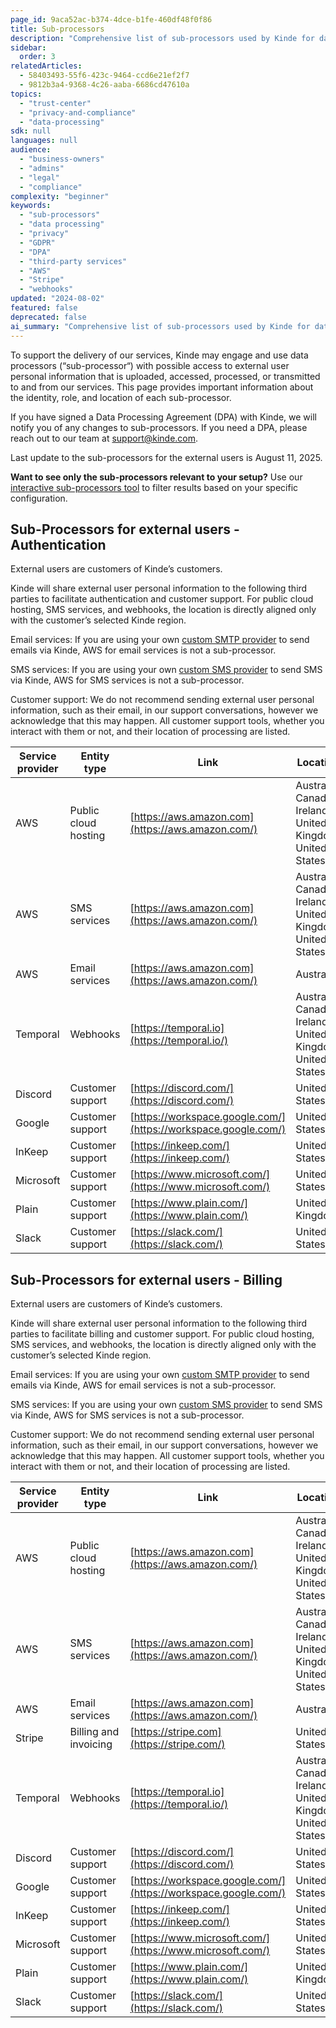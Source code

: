 ```yaml
---
page_id: 9aca52ac-b374-4dce-b1fe-460df48f0f86
title: Sub-processors
description: "Comprehensive list of sub-processors used by Kinde for data processing, including authentication, billing, webhooks, and customer support services, with location information and update dates."
sidebar:
  order: 3
relatedArticles:
  - 58403493-55f6-423c-9464-ccd6e21ef2f7
  - 9812b3a4-9368-4c26-aaba-6686cd47610a
topics:
  - "trust-center"
  - "privacy-and-compliance"
  - "data-processing"
sdk: null
languages: null
audience:
  - "business-owners"
  - "admins"
  - "legal"
  - "compliance"
complexity: "beginner"
keywords:
  - "sub-processors"
  - "data processing"
  - "privacy"
  - "GDPR"
  - "DPA"
  - "third-party services"
  - "AWS"
  - "Stripe"
  - "webhooks"
updated: "2024-08-02"
featured: false
deprecated: false
ai_summary: "Comprehensive list of sub-processors used by Kinde for data processing, including authentication, billing, webhooks, and customer support services, with location information and update dates."
---
```


To support the delivery of our services, Kinde may engage and use data processors (“sub-processor“) with possible access to external user personal information that is uploaded, accessed, processed, or transmitted to and from our services. This page provides important information about the identity, role, and location of each sub-processor.

If you have signed a Data Processing Agreement (DPA) with Kinde, we will notify you of any changes to sub-processors. If you need a DPA, please reach out to our team at support@kinde.com.

Last update to the sub-processors for the external users is August 11, 2025.

<Aside>

**Want to see only the sub-processors relevant to your setup?** Use our [interactive sub-processors tool](/trust-center/privacy-and-compliance/sub-processors-interactive/) to filter results based on your specific configuration.

</Aside>

## Sub-Processors for external users - Authentication

External users are customers of Kinde’s customers.

Kinde will share external user personal information to the following third parties to facilitate authentication and customer support. For public cloud hosting, SMS services, and webhooks, the location is directly aligned only with the customer’s selected Kinde region.

Email services: If you are using your own [custom SMTP provider](/get-started/connect/customize-email-sender) to send emails via Kinde, AWS for email services is not a sub-processor.

SMS services: If you are using your own [custom SMS provider](/authenticate/authentication-methods/phone-authentication/) to send SMS via Kinde, AWS for SMS services is not a sub-processor.

Customer support: We do not recommend sending external user personal information, such as their email, in our support conversations, however we acknowledge that this may happen. All customer support tools, whether you interact with them or not, and their location of processing are listed.

| Service provider | Entity type          | Link                                                           | Location                                                  |
| ---------------- | -------------------- | -------------------------------------------------------------- | --------------------------------------------------------- |
| AWS              | Public cloud hosting | [https://aws.amazon.com](https://aws.amazon.com/)              | Australia, Canada, Ireland, United Kingdom, United States |
| AWS              | SMS services         | [https://aws.amazon.com](https://aws.amazon.com/)              | Australia, Canada, Ireland, United Kingdom, United States |
| AWS              | Email services       | [https://aws.amazon.com](https://aws.amazon.com/)              | Australia                                                 |
| Temporal         | Webhooks             | [https://temporal.io](https://temporal.io/)                    | Australia, Canada, Ireland, United Kingdom, United States |
| Discord          | Customer support     | [https://discord.com/](https://discord.com/)                   | United States                                             |
| Google           | Customer support     | [https://workspace.google.com/](https://workspace.google.com/) | United States                                             |
| InKeep           | Customer support     | [https://inkeep.com/](https://inkeep.com/)                     | United States                                             |
| Microsoft        | Customer support     | [https://www.microsoft.com/](https://www.microsoft.com/)       | United States                                             |
| Plain            | Customer support     | [https://www.plain.com/](https://www.plain.com/)               | United Kingdom                                            | 
| Slack            | Customer support     | [https://slack.com/](https://slack.com/)                       | United States                                             | 

## Sub-Processors for external users - Billing

External users are customers of Kinde’s customers.

Kinde will share external user personal information to the following third parties to facilitate billing and customer support. For public cloud hosting, SMS services, and webhooks, the location is directly aligned only with the customer’s selected Kinde region.

Email services: If you are using your own [custom SMTP provider](/get-started/connect/customize-email-sender) to send emails via Kinde, AWS for email services is not a sub-processor.

SMS services: If you are using your own [custom SMS provider](/authenticate/authentication-methods/phone-authentication/) to send SMS via Kinde, AWS for SMS services is not a sub-processor.

Customer support: We do not recommend sending external user personal information, such as their email, in our support conversations, however we acknowledge that this may happen. All customer support tools, whether you interact with them or not, and their location of processing are listed.

| Service provider | Entity type           | Link                                                           | Location                                                  |
| ---------------- | --------------------- | -------------------------------------------------------------- | --------------------------------------------------------- |
| AWS              | Public cloud hosting  | [https://aws.amazon.com](https://aws.amazon.com/)              | Australia, Canada, Ireland, United Kingdom, United States |
| AWS              | SMS services          | [https://aws.amazon.com](https://aws.amazon.com/)              | Australia, Canada, Ireland, United Kingdom, United States |
| AWS              | Email services        | [https://aws.amazon.com](https://aws.amazon.com/)              | Australia                                                 |
| Stripe           | Billing and invoicing | [https://stripe.com](https://stripe.com/)                      | United States                                             |
| Temporal         | Webhooks              | [https://temporal.io](https://temporal.io/)                    | Australia, Canada, Ireland, United Kingdom, United States |
| Discord          | Customer support      | [https://discord.com/](https://discord.com/)                   | United States                                             |
| Google           | Customer support      | [https://workspace.google.com/](https://workspace.google.com/) | United States                                             |
| InKeep           | Customer support      | [https://inkeep.com/](https://inkeep.com/)                     | United States                                             |
| Microsoft        | Customer support      | [https://www.microsoft.com/](https://www.microsoft.com/)       | United States                                             |
| Plain            | Customer support      | [https://www.plain.com/](https://www.plain.com/)               | United Kingdom                                            | 
| Slack            | Customer support      | [https://slack.com/](https://slack.com/)                       | United States                                             |
